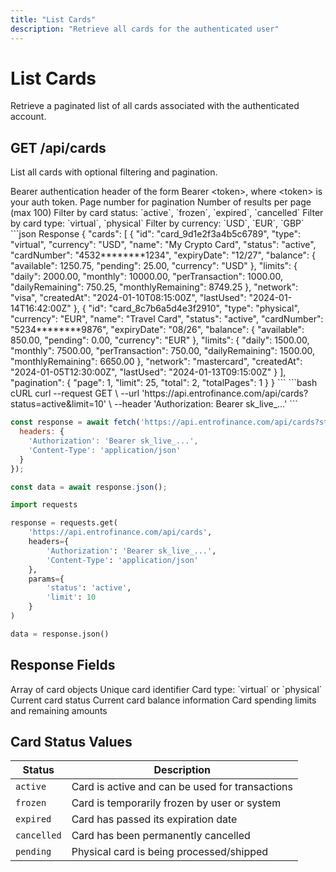 ```yaml
---
title: "List Cards"
description: "Retrieve all cards for the authenticated user"
---
```


# List Cards

Retrieve a paginated list of all cards associated with the authenticated account.

## GET /api/cards

List all cards with optional filtering and pagination.

<ParamField header="Authorization" type="string" required>
  Bearer authentication header of the form Bearer &lt;token&gt;, where &lt;token&gt; is your auth token.
</ParamField>

<ParamField query="page" type="string" default="1">
  Page number for pagination
</ParamField>

<ParamField query="limit" type="string" default="25">
  Number of results per page (max 100)
</ParamField>

<ParamField query="status" type="string" optional>
  Filter by card status: `active`, `frozen`, `expired`, `cancelled`
</ParamField>

<ParamField query="type" type="string" optional>
  Filter by card type: `virtual`, `physical`
</ParamField>

<ParamField query="currency" type="string" optional>
  Filter by currency: `USD`, `EUR`, `GBP`
</ParamField>

<ResponseExample>
```json Response
{
  "cards": [
    {
      "id": "card_9d1e2f3a4b5c6789",
      "type": "virtual",
      "currency": "USD",
      "name": "My Crypto Card",
      "status": "active",
      "cardNumber": "4532********1234",
      "expiryDate": "12/27",
      "balance": {
        "available": 1250.75,
        "pending": 25.00,
        "currency": "USD"
      },
      "limits": {
        "daily": 2000.00,
        "monthly": 10000.00,
        "perTransaction": 1000.00,
        "dailyRemaining": 750.25,
        "monthlyRemaining": 8749.25
      },
      "network": "visa",
      "createdAt": "2024-01-10T08:15:00Z",
      "lastUsed": "2024-01-14T16:42:00Z"
    },
    {
      "id": "card_8c7b6a5d4e3f2910",
      "type": "physical",
      "currency": "EUR",
      "name": "Travel Card",
      "status": "active",
      "cardNumber": "5234********9876",
      "expiryDate": "08/26",
      "balance": {
        "available": 850.00,
        "pending": 0.00,
        "currency": "EUR"
      },
      "limits": {
        "daily": 1500.00,
        "monthly": 7500.00,
        "perTransaction": 750.00,
        "dailyRemaining": 1500.00,
        "monthlyRemaining": 6650.00
      },
      "network": "mastercard",
      "createdAt": "2024-01-05T12:30:00Z",
      "lastUsed": "2024-01-13T09:15:00Z"
    }
  ],
  "pagination": {
    "page": 1,
    "limit": 25,
    "total": 2,
    "totalPages": 1
  }
}
```
</ResponseExample>

<RequestExample>
```bash cURL
curl --request GET \
  --url 'https://api.entrofinance.com/api/cards?status=active&limit=10' \
  --header 'Authorization: Bearer sk_live_...'
```

```javascript JavaScript
const response = await fetch('https://api.entrofinance.com/api/cards?status=active&limit=10', {
  headers: {
    'Authorization': 'Bearer sk_live_...',
    'Content-Type': 'application/json'
  }
});

const data = await response.json();
```

```python Python
import requests

response = requests.get(
    'https://api.entrofinance.com/api/cards',
    headers={
        'Authorization': 'Bearer sk_live_...',
        'Content-Type': 'application/json'
    },
    params={
        'status': 'active',
        'limit': 10
    }
)

data = response.json()
```
</RequestExample>

## Response Fields

<ResponseField name="cards" type="array" required>
  Array of card objects
  <Expandable>
    <ResponseField name="id" type="string" required>
      Unique card identifier
    </ResponseField>
    <ResponseField name="type" type="string" required>
      Card type: `virtual` or `physical`
    </ResponseField>
    <ResponseField name="status" type="string" required>
      Current card status
    </ResponseField>
    <ResponseField name="balance" type="object" required>
      Current card balance information
    </ResponseField>
    <ResponseField name="limits" type="object" required>
      Card spending limits and remaining amounts
    </ResponseField>
  </Expandable>
</ResponseField>

## Card Status Values

| Status | Description |
|--------|-------------|
| `active` | Card is active and can be used for transactions |
| `frozen` | Card is temporarily frozen by user or system |
| `expired` | Card has passed its expiration date |
| `cancelled` | Card has been permanently cancelled |
| `pending` | Physical card is being processed/shipped |